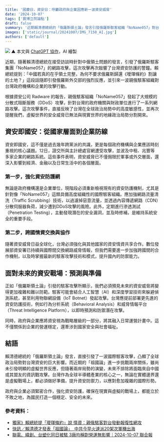 ```yaml
---
title: '國慶日，資安日：呼籲政府與企業因應新一波資安威脅'
date: '2024-10-07'
tags: ['寶博立院論點']
draft: false
summary: '近期賴清德總統的「俄羅斯領土論」發言引發俄羅斯駭客組織「NoName057」對台灣政府與企業的網路攻擊，凸顯了資安即國安的重要性。本文呼籲政府和企業應加強網路防禦措施，如網路流量清洗技術和滲透測試，並強化跨國情資交換以應對未來更複雜的資安威脅。同時國慶晚會賴清德總統提到「祖國論」對兩岸關係帶來新一波潛在挑戰，筆者提醒台灣應提升資安防禦，確保國家安全和穩定發展。'
images: ['static/journal/20241007/IMG_7150_AI.jpg']
authors: ['default']
---
```


![](/static/journal/20241007/IMG_7150_AI.jpg)
▲ 本文與 [ChatGPT 協作](https://chatgpt.com/share/67033723-2de8-8000-a78c-417faf595b96)，AI 繪製

近期，隨著賴清德總統在接受訪談時針對中俄領土問題的發言，引發了俄羅斯駭客集團「NoName057」的網路攻擊，這次攻擊再次敲響了台灣資安防護的警鐘。賴總統提到：「中國若真的在乎領土完整，為何不要求俄羅斯歸還《璦琿條約》割讓的土地？」這段話隨即引發俄羅斯外交部的強烈反應，並引來一波親俄駭客組織對台灣政府機構和企業的攻擊行動。

根據資安公司 Radware 的報告，親俄駭客組織「NoName057」發起了大規模的分散式阻斷服務（DDoS）攻擊，針對台灣的政府機關與財政單位進行了一系列網路攻擊。這次攻擊事件，直接反映了台灣在全球政治局勢中的高度敏感性，並再次提醒我們，虛擬世界的安全威脅已無法與現實世界的地緣政治局勢分割開來。

## 資安即國安：從國家層面到企業防線
資安即國安，這不僅是過去幾年跨黨派的共識，更是每個政府機構與企業應該時刻重視的核心議題。12日，證交所與主計總處官網遭受攻擊，並波及中租、兆豐等多家企業的網路系統。這些事件表明，資安威脅已不僅侷限於軍事或外交層面，還深入影響到經濟、金融以及日常生活中的各個層面。

### 第一步，強化資安防護網
無論是政府機構還是企業單位，現階段必須重新檢視現有的資安防護機制，尤其是針對像「NoName057」這類具備高度組織性的國際駭客組織。應加強網路流量清洗（Traffic Scrubbing）技術，以過濾掉惡意流量，並透過內容傳遞網路（CDN）分散伺服器負荷，減少遭到DDoS攻擊的風險。此外，定期進行滲透測試（Penetration Testing），主動發現潛在的安全漏洞，並及時修補，是維持系統安全的重要手段。

### 第二步，跨國情資交換與協作
隨著資安威脅日益全球化，台灣必須強化與其他國家的資安情資共享合作。數位發展部資安署已持續與國際間交換網路威脅情報，但我們需要進一步加強跨國間的合作機制，以及時掌握最新的駭客攻擊技術和模式，提升國內的防禦能力。

## 面對未來的資安戰場：預測與準備
正如「俄羅斯領土論」引發的駭客攻擊所顯示，我們必須預見未來的資安威脅將變得更加複雜和難以防範。駭客可能會結合人工智慧（AI）和深度學習技術來躲避偵測系統，甚至利用物聯網設備（IoT Botnet）發起攻擊。台灣應提前部署更先進的資安防護技術，例如行為分析系統（Behavioral Analysis）和威脅情報平台（Threat Intelligence Platform），以即時預測和防禦潛在攻擊。

同時，政府與企業應將資安視為戰略層級的一部分，將其融入日常運營計畫中。這不僅關係到企業的營運穩定，還牽涉到國家安全與社會福祉。

## 結語
賴清德總統的「俄羅斯領土論」發言，直接引發了一波國際駭客攻擊，凸顯了全球政治局勢對台灣資安的巨大影響。而近期的「祖國論」進一步挑戰兩岸關係，雖尚未引發明顯的虛擬世界反應，但隨著兩岸局勢的演變，未來不排除將面臨來自中國或其盟友的資訊戰攻擊。台灣作為全球半導體產業的核心之一，無論在實體邊界還是虛擬戰場上，都必須做好準備，提升資安防禦力，以應對愈加複雜的國際形勢。

政府與企業必須緊密合作，強化資安防護，確保在現實與虛擬的戰場上，都能立於不敗之地，為國民打造一個穩定、安全的未來。

### 參考資料：

- [獨家》賴總統提「璦琿條約」說 情資：親俄駭客對台發動報復性網攻](https://ec.ltn.com.tw/article/breakingnews/4795728)
- [快訊／賴清德才發表「祖國論」　中共今早火速派20架次軍機出海](https://www.ettoday.net/news/20241006/2830064.htm)
- [聯電、緯創、台塑化同日被駭 3廠均稱對營運無影響｜2024-10-07 聯合報](https://udn.com/news/story/7240/8274502)
